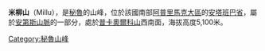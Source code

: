 {{Coord|14|34|58|S|72|31|12|W|display=title}}

'''米柳山'''（Millu），是[[秘魯|秘魯]]的山峰，位於該國南部[[阿普里馬克大區|阿普里馬克大區]]的[[安塔班巴省|安塔班巴省]]，屬於[[安第斯山脈|安第斯山脈]]的一部分，處於[[普卡奧爾科山|普卡奧爾科山]]西南面，海拔高度5,100米。

{{Peru-geo-stub}}
[[Category:秘魯山峰|Category:秘魯山峰]]
